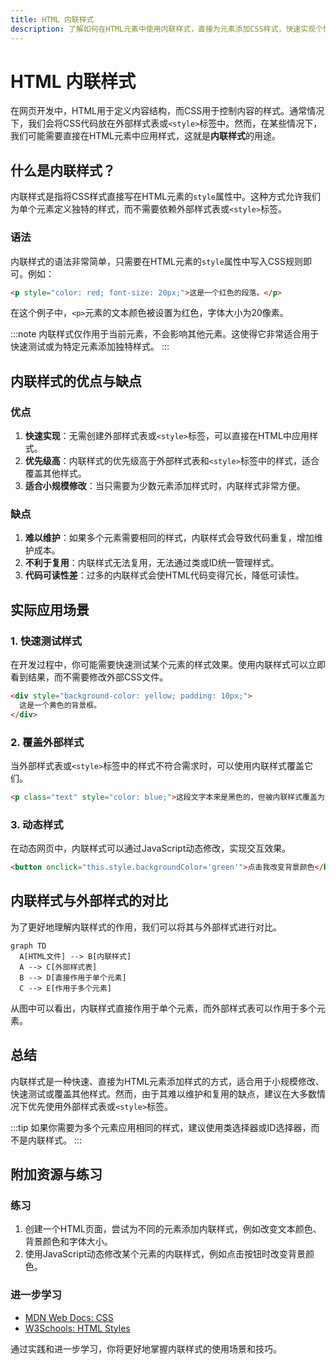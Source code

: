 ```yaml
---
title: HTML 内联样式
description: 了解如何在HTML元素中使用内联样式，直接为元素添加CSS样式，快速实现个性化设计。
---
```


# HTML 内联样式

在网页开发中，HTML用于定义内容结构，而CSS用于控制内容的样式。通常情况下，我们会将CSS代码放在外部样式表或`<style>`标签中。然而，在某些情况下，我们可能需要直接在HTML元素中应用样式，这就是**内联样式**的用途。

## 什么是内联样式？

内联样式是指将CSS样式直接写在HTML元素的`style`属性中。这种方式允许我们为单个元素定义独特的样式，而不需要依赖外部样式表或`<style>`标签。

### 语法

内联样式的语法非常简单，只需要在HTML元素的`style`属性中写入CSS规则即可。例如：

```html
<p style="color: red; font-size: 20px;">这是一个红色的段落。</p>
```

在这个例子中，`<p>`元素的文本颜色被设置为红色，字体大小为20像素。

:::note
内联样式仅作用于当前元素，不会影响其他元素。这使得它非常适合用于快速测试或为特定元素添加独特样式。
:::

## 内联样式的优点与缺点

### 优点
1. **快速实现**：无需创建外部样式表或`<style>`标签，可以直接在HTML中应用样式。
2. **优先级高**：内联样式的优先级高于外部样式表和`<style>`标签中的样式，适合覆盖其他样式。
3. **适合小规模修改**：当只需要为少数元素添加样式时，内联样式非常方便。

### 缺点
1. **难以维护**：如果多个元素需要相同的样式，内联样式会导致代码重复，增加维护成本。
2. **不利于复用**：内联样式无法复用，无法通过类或ID统一管理样式。
3. **代码可读性差**：过多的内联样式会使HTML代码变得冗长，降低可读性。

## 实际应用场景

### 1. 快速测试样式
在开发过程中，你可能需要快速测试某个元素的样式效果。使用内联样式可以立即看到结果，而不需要修改外部CSS文件。

```html
<div style="background-color: yellow; padding: 10px;">
  这是一个黄色的背景框。
</div>
```

### 2. 覆盖外部样式
当外部样式表或`<style>`标签中的样式不符合需求时，可以使用内联样式覆盖它们。

```html
<p class="text" style="color: blue;">这段文字本来是黑色的，但被内联样式覆盖为蓝色。</p>
```

### 3. 动态样式
在动态网页中，内联样式可以通过JavaScript动态修改，实现交互效果。

```html
<button onclick="this.style.backgroundColor='green'">点击我改变背景颜色</button>
```

## 内联样式与外部样式的对比

为了更好地理解内联样式的作用，我们可以将其与外部样式进行对比。

```mermaid
graph TD
  A[HTML文件] --> B[内联样式]
  A --> C[外部样式表]
  B --> D[直接作用于单个元素]
  C --> E[作用于多个元素]
```

从图中可以看出，内联样式直接作用于单个元素，而外部样式表可以作用于多个元素。

## 总结

内联样式是一种快速、直接为HTML元素添加样式的方式，适合用于小规模修改、快速测试或覆盖其他样式。然而，由于其难以维护和复用的缺点，建议在大多数情况下优先使用外部样式表或`<style>`标签。

:::tip
如果你需要为多个元素应用相同的样式，建议使用类选择器或ID选择器，而不是内联样式。
:::

## 附加资源与练习

### 练习
1. 创建一个HTML页面，尝试为不同的元素添加内联样式，例如改变文本颜色、背景颜色和字体大小。
2. 使用JavaScript动态修改某个元素的内联样式，例如点击按钮时改变背景颜色。

### 进一步学习
- [MDN Web Docs: CSS](https://developer.mozilla.org/zh-CN/docs/Web/CSS)
- [W3Schools: HTML Styles](https://www.w3schools.com/html/html_styles.asp)

通过实践和进一步学习，你将更好地掌握内联样式的使用场景和技巧。